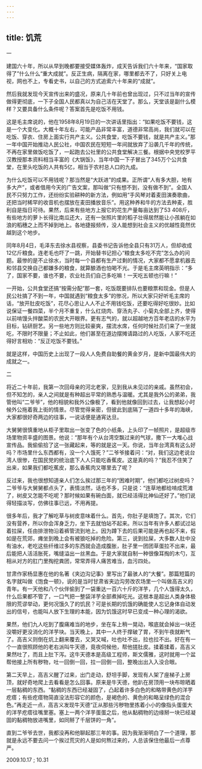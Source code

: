 ```yaml
---
---
---
```

title: 饥荒
---




一

建国六十年，所以从早到晚都要接受媒体轰炸，成天告诉我们六十年来，“国家取得了”什么什么“重大成就”。反正生病，隔离在家，哪里都去不了，只好关上电视，网也不上，专看史书，以自己的方式追索六十年来的“成就”。

然后我就发现今天宣传出来的盛况，原来几十年前也曾出现过，只不过当年的宣传做得更彻底，一下子全国人民都真以为自己活在天堂了。那么，天堂该是副什么模样？又要具备什么条件呢？答案首先是吃饭不用钱。

这是毛主席说的，他在1958年8月19日的一次讲话里指出：“如果吃饭不要钱，这是一个大变化。大概十年左右，可能产品非常丰富，道德非常高尚，我们就可以在吃饭、穿衣、住房上面实行共产主义。公共食堂，吃饭不要钱，就是共产主义。”那一年中国开始推动人民公社，中国农民在短短一年间就放弃了沿袭几千年的传统，不再在家里做饭吃饭了，一起跑去公社里的公共食堂解决三餐。根据中央党校罗平汉教授那本资料相当丰富的《大锅饭》，当年中国一下子冒出了345万个公共食堂，在里头吃饭的人共有5亿，相当于农村总人口的九成。

为什么吃饭可以不用钱呢？那当然是“大跃进”的成果。正所谓“人有多大胆，地有多大产”，或者借用今天的广告文案，那叫做“只有想不到，没有做不到”。全国人民不只努力工作，还纷纷实验耕种的新方法，例如用“手风琴对着麦田演奏歌曲，还把当时稀罕的收音机也摆放在麦田播放音乐”。用这种养和牛的方法去种麦，胜利自是指日可待。果然，后来有些地方上报它的花生产量每亩达到了53 408斤，有些地方的萝卜长得比南瓜还大，还有一张照片里的稻子壮得居然能让小孩躺在如浪的稻穗之上而不掉到地上。各地捷报频传，没人能想到社会主义的优越性竟然优越到这个地步。

同年8月4日，毛泽东去徐水县视察，县委书记告诉他全县只有31万人，但却收成12亿斤粮食。连老毛也吓了一跳，开始替书记担心“粮食太多吃不完”怎么办的问题。最惨的是不止徐水，当时每一个县都有生产过剩的情况，大家都不愿拿机器去和邻县交换自己都嫌多的粮食，就算酿酒也怕喝不光。于是毛主席英明指示：“多了，国家不要，谁也不要，农业社员们自己多吃嘛！一天吃五顿也行嘛！”

一开始，公共食堂还搞“按需分配”那一套，吃饭既要排队也要粮票和现金。但是人民公社搞了不到一年，中国就遇到“粮食太多”的惨况，所以大家只好听毛主席的话，“放开肚皮吃饭”，花尽心思让人人不止不用钱吃饭，还要吃得好吃很妙。比如说保证一餐四菜，半个月不重复，什么红烧肉、穿汤丸子、小菊丸全部上齐，使得以前啃馒头拌酸菜的农民大开眼界。更有志气的，就以超越地方百年老店的水平为目标，钻研厨艺。另一些地方则比较豪爽，摆流水席，任何时候社员们来了一坐就吃，不限时不限量；不止如此，他们甚至在道边摆摊请路过的人吃饭，人家不吃还得好言相劝：“反正吃饭不要钱。”

就是这样，中国历史上出现了一段人人免费自助餐的黄金岁月，是新中国最伟大的成就之一。

二

将近二十年前，我第一次回母亲的河北老家，见到我从未见过的亲戚。虽然初会，但不知怎的，亲人之间就是有种超出平常的熟悉与温暖。尤其是我外公的弟弟，我管他叫“二爷爷”，他的相貌和我外公像极了，看到他就像回到过去，让我想起小时候外公拖着我上街的情景。尽管觉得亲密，但彼此到底隔了一道四十多年的海峡，大家都很好奇两边的往事，一说话便是通宵达旦。

大舅舅很慎重地从柜子里取出一张变了色的小纸条，上头印了一帧照片，是超级市场里物资丰盛的图景。他说：“那年有个从台湾空飘过来的气球，撒下一大堆心战宣传品。我偷偷拾了这一张藏起来，等的就是这一天。你说，当年台湾真有这么好吗？市场里什么东西都有，没一个人饿死？”二爷爷接着问：“对，我们这边老说台湾人很惨，在国民党的统治底下人人只能吃香蕉皮。这是真的吗？”我忍不住笑了出来，如果我们都吃蕉皮，那么香蕉肉又哪里去了呢？

反过来，我也很想知道亲人们怎么挨过那三年的“困难时期”，他们都吃过树皮吗？二爷爷与大舅舅都点头了，表情淡然，话也不多，只是说：“连草地都给啃成荒滩了，树皮又怎能不吃呢？那时候如果有碗白面，就已经活得比神仙还好了。”他们说得轻描淡写，仿佛往事已远，不用再提。

很多年后，我才了解吃草与树皮意味着什么。首先，你肚子是填饱了。其次，它们没有营养，所以你会浑身乏力，坐下去就怕站不起来。所以当年有许多人都试过站着拉屎，任由排泄物沿着裤管流到地上。因为蹲下去的后果可能是再也起不来，假如是在荒郊，瘫坐到晚上会有被狼吃掉的危险。第三，说到拉屎，大多数人肚中没有油水，老吃这些纤维过多的东西就会造成腹胀，肚子里一团团草蛋拉不出来，最后能把人活活胀死，嘴缝溢出一丝黑血。于是大家就自制一种很像耳掏的木勺，互相从对方的肛门里掏挖粪团，常常弄得人痛苦难当，血污四处。

甘肃作家杨显惠在他的名著《夹边沟记事》里写出了最骇人的“大餐”。那篇短篇的名字就叫做《饱食一顿》，说的是当时甘肃省夹边沟劳改农场里一个叫做高吉义的青年。有一天他和八个伙伴偷到了一袋重达一百六十斤的洋芋，几个人饿得太久，什么后果都不管了，一口气把一整袋洋芋全部煮掉吃光。这根本是超出人类身体极限的荒谬举动，更何况饿久了的饥民？可是长期的饥饿的确能使人忘记身体自动发出的信号，也能叫人放下生理的本能，因为饥饿这时早已变成一种心理的渴欲。

果然，他们九人吃到了腹痛难当的地步，坐在车上稍一晃动，喉底就会掉出一块还没嚼好更没消化的洋芋块。当天晚上，其中一人终于撑破了胃，不到午夜就断气了。高吉义则倒在炕上翻来覆去，又哭又喊，吐也吐不出，拉也拉不出。好在有一个一直很照顾他的老右派叫牛天德，竟夜伺候他，帮他搓肚皮。揉着揉着，高吉义果然吐了，而且上肚下泻。这牛天德本是高级工程师，斯文儒雅，这时就用一个盆帮他接上所有秽物，吐一回倒一回，拉一回倒一回，整晚出出入入没合眼。

第二天早上，高吉义醒了过来，出门走动，舒坦手脚，发现有人架了座梯子上房顶，就好奇地爬上去看看是怎么回事。原来是牛天德，他趴在房顶用一块布晾晒着一层黏稠的东西。“黏稠的东西已经凝固了，凸起着许多白色的和略带黄色的洋芋疙瘩；有些疙瘩物简直没法形容它的颜色，是褐色的、黄色的和略呈绿色的混合色。”再走近一点，高吉义发现牛天德“正从那些污秽物里拣着小小的像指头蛋蛋大的洋芋疙瘩往嘴里塞。塞上一两个洋芋蛋蛋之后，他从黏稠物的边缘掰一块已经凝固的黏稠物放进嘴里，如同掰了千层饼的一角”。

直到二爷爷去世，我都没再和他聊起那三年的事。因为我渐渐明白了一个道理，那就是永远不要去问一个挨过荒灾的人是如何熬过来的，人总该保住他最后一点尊严。





2009.10.17 ; 10.31